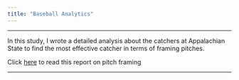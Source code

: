 ```yaml
---
title: "Baseball Analytics"
---
```

<hr>

In this study, I wrote a detailed analysis about the catchers at Appalachian State to find the most effective catcher in terms of framing pitches.

Click [here](PitchFramingPaper.html) to read this report on pitch framing

<hr>